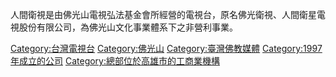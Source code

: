人間衛視是由佛光山電視弘法基金會所經營的電視台，原名佛光衛視、人間衛星電視股份有限公司，為佛光山文化事業體系下之非營利事業。
{{catmore}}

[[Category:台灣電視台|Category:台灣電視台]]
[[Category:佛光山|Category:佛光山]]
[[Category:臺灣佛教媒體|Category:臺灣佛教媒體]]
[[Category:1997年成立的公司|Category:1997年成立的公司]]
[[Category:總部位於高雄市的工商業機構|Category:總部位於高雄市的工商業機構]]